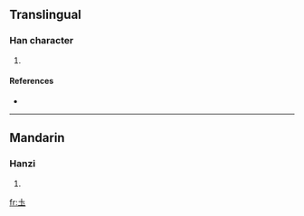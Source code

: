 ==Translingual==

===Han character===
{{Han char|rn=32|rad=土|as=01|sn=4|four=|canj=土戈 (GI), XX土戈 (XXGI)}}

# {{defn|Han|sort=土01}}

====References====
* {{Han ref|kx=0223.031|dkj=04871|dj=0455.030|hdz=10417.020|uh=5721|ud=22305}}

----

==Mandarin==

===Hanzi===
{{cmn-hanzi|pin=[[tǔ]] ([[tu3]])|wg=t'u<sup>3</sup>}}

# {{defn|Mandarin}}

[[fr:圡]]
